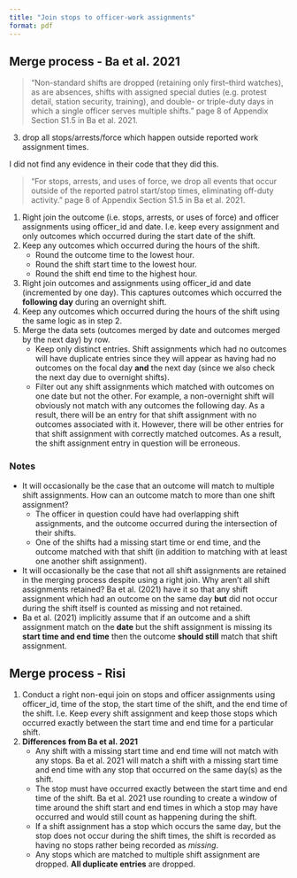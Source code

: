 ```yaml
---
title: "Join stops to officer-work assignments"
format: pdf
---
```


## Merge process - Ba et al. 2021

> "Non-standard shifts are dropped (retaining only first–third watches), as are absences, shifts with assigned special duties (e.g. protest detail, station security, training), and double- or triple-duty days in which a single officer serves multiple shifts." page 8 of Appendix Section S1.5 in Ba et al. 2021.

3.  drop all stops/arrests/force which happen outside reported work assignment times.

I did not find any evidence in their code that they did this.

> "For stops, arrests, and uses of force, we drop all events that occur outside of the reported patrol start/stop times, eliminating off-duty activity." page 8 of Appendix Section S1.5 in Ba et al. 2021.

1. Right join the outcome (i.e. stops, arrests, or uses of force) and officer assignments using officer_id and date. I.e. keep every assignment and only outcomes which occurred during the start date of the shift.
2. Keep any outcomes which occurred during the hours of the shift.
   * Round the outcome time to the lowest hour.
   * Round the shift start time to the lowest hour.
   * Round the shift end time to the highest hour.
3. Right join outcomes and assignments using officer_id and date (incremented by one day). This captures outcomes which occurred the **following day** during an overnight shift.
4. Keep any outcomes which occurred during the hours of the shift using the same logic as in step 2.
5. Merge the data sets (outcomes merged by date and outcomes merged by the next day) by row. 
   * Keep only distinct entries. Shift assignments which had no outcomes will have duplicate entries since they will appear as having had no outcomes on the focal day **and** the next day (since we also check the next day due to overnight shifts).
   * Filter out any shift assignments which matched with outcomes on one date but not the other. For example, a non-overnight shift will obviously not match with any outcomes the following day. As a result, there will be an entry for that shift assignment with no outcomes associated with it. However, there will be other entries for that shift assignment with correctly matched outcomes. As a result, the shift assignment entry in question will be erroneous.

### Notes

* It will occasionally be the case that an outcome will match to multiple shift assignments. How can an outcome match to more than one shift assignment?
  * The officer in question could have had overlapping shift assignments, and the outcome occurred during the intersection of their shifts.
  * One of the shifts had a missing start time or end time, and the outcome matched with that shift (in addition to matching with at least one another shift assignment).
* It will occasionally be the case that not all shift assignments are retained in the merging process despite using a right join. Why aren't all shift assignments retained? Ba et al. (2021) have it so that any shift assignment which had an outcome on the same day **but** did not occur during the shift itself is counted as missing and not retained.
* Ba et al. (2021) implicitly assume that if an outcome and a shift assignment match on the **date** but the shift assignment is missing its **start time and end time** then the outcome **should still** match that shift assignment.

## Merge process - Risi

1. Conduct a right non-equi join on stops and officer assignments using officer_id, time of the stop, the start time of the shift, and the end time of the shift. I.e. Keep every shift assignment and keep those stops which occurred exactly between the start time and end time for a particular shift.
2. **Differences from Ba et al. 2021**
    * Any shift with a missing start time and end time will not match with any stops. Ba et al. 2021 will match a shift with a missing start time and end time with any stop that occurred on the same day(s) as the shift.
    * The stop must have occurred exactly between the start time and end time of the shift. Ba et al. 2021 use rounding to create a window of time around the shift start and end times in which a stop may have occurred and would still count as happening during the shift.
    * If a shift assignment has a stop which occurs the same day, but the stop does not occur during the shift times, the shift is recorded as having no stops rather being recorded as *missing*.
    * Any stops which are matched to multiple shift assignment are dropped. **All duplicate entries** are dropped.